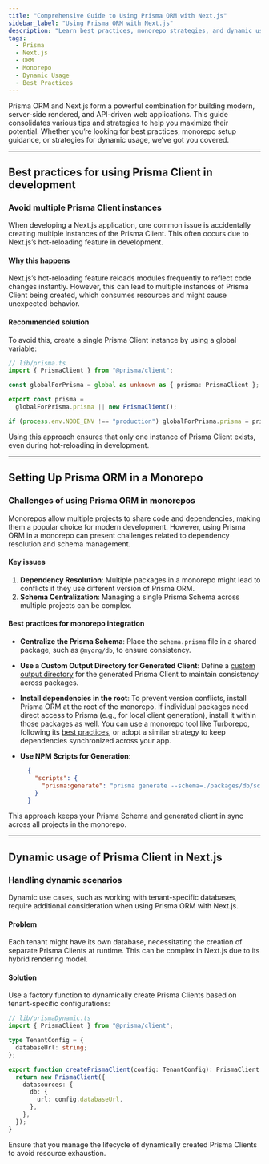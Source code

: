 ```yaml
---
title: "Comprehensive Guide to Using Prisma ORM with Next.js"
sidebar_label: "Using Prisma ORM with Next.js"
description: "Learn best practices, monorepo strategies, and dynamic usage techniques for Prisma ORM in Next.js applications."
tags:
  - Prisma
  - Next.js
  - ORM
  - Monorepo
  - Dynamic Usage
  - Best Practices
---
```


Prisma ORM and Next.js form a powerful combination for building modern, server-side rendered, and API-driven web applications. This guide consolidates various tips and strategies to help you maximize their potential. Whether you’re looking for best practices, monorepo setup guidance, or strategies for dynamic usage, we’ve got you covered.

---

## Best practices for using Prisma Client in development

### Avoid multiple Prisma Client instances

When developing a Next.js application, one common issue is accidentally creating multiple instances of the Prisma Client. This often occurs due to Next.js’s hot-reloading feature in development.

#### Why this happens

Next.js’s hot-reloading feature reloads modules frequently to reflect code changes instantly. However, this can lead to multiple instances of Prisma Client being created, which consumes resources and might cause unexpected behavior.

#### Recommended solution

To avoid this, create a single Prisma Client instance by using a global variable:

```typescript
// lib/prisma.ts
import { PrismaClient } from "@prisma/client";

const globalForPrisma = global as unknown as { prisma: PrismaClient };

export const prisma =
  globalForPrisma.prisma || new PrismaClient();

if (process.env.NODE_ENV !== "production") globalForPrisma.prisma = prisma;
```

Using this approach ensures that only one instance of Prisma Client exists, even during hot-reloading in development.

---

## Setting Up Prisma ORM in a Monorepo

### Challenges of using Prisma ORM in monorepos

Monorepos allow multiple projects to share code and dependencies, making them a popular choice for modern development. However, using Prisma ORM in a monorepo can present challenges related to dependency resolution and schema management.

#### Key issues

1. **Dependency Resolution**: Multiple packages in a monorepo might lead to conflicts if they use different version of Prisma ORM.
2. **Schema Centralization**: Managing a single Prisma Schema across multiple projects can be complex.

#### Best practices for monorepo integration

- **Centralize the Prisma Schema**: Place the `schema.prisma` file in a shared package, such as `@myorg/db`, to ensure consistency.
- **Use a Custom Output Directory for Generated Client**: Define a [custom output directory](/orm/prisma-client/setup-and-configuration/generating-prisma-client#using-a-custom-output-path) for the generated Prisma Client to maintain consistency across packages.
- **Install dependencies in the root**: To prevent version conflicts, install Prisma ORM at the root of the monorepo. If individual packages need direct access to Prisma (e.g., for local client generation), install it within those packages as well. You can use a monorepo tool like Turborepo, following its [best practices](https://turbo.build/repo/docs/crafting-your-repository/managing-dependencies#keeping-dependencies-on-the-same-version), or adopt a similar strategy to keep dependencies synchronized across your app.
- **Use NPM Scripts for Generation**:

  ```json
    {
      "scripts": {
        "prisma:generate": "prisma generate --schema=./packages/db/schema.prisma"
      }
    }
  ```

This approach keeps your Prisma Schema and generated client in sync across all projects in the monorepo.

---

## Dynamic usage of Prisma Client in Next.js

### Handling dynamic scenarios

Dynamic use cases, such as working with tenant-specific databases, require additional consideration when using Prisma ORM with Next.js.

#### Problem

Each tenant might have its own database, necessitating the creation of separate Prisma Clients at runtime. This can be complex in Next.js due to its hybrid rendering model.

#### Solution

Use a factory function to dynamically create Prisma Clients based on tenant-specific configurations:

```typescript
// lib/prismaDynamic.ts
import { PrismaClient } from "@prisma/client";

type TenantConfig = {
  databaseUrl: string;
};

export function createPrismaClient(config: TenantConfig): PrismaClient {
  return new PrismaClient({
    datasources: {
      db: {
        url: config.databaseUrl,
      },
    },
  });
}
```

Ensure that you manage the lifecycle of dynamically created Prisma Clients to avoid resource exhaustion.

